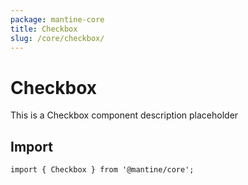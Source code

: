 ```yaml
---
package: mantine-core
title: Checkbox
slug: /core/checkbox/
---
```


# Checkbox

This is a Checkbox component description placeholder

<PageHeader
  source="mantine-core/src/Checkbox/Checkbox.tsx"
  docs="core/Checkbox.mdx"
  package="@mantine/core"
/>

## Import

```tsx
import { Checkbox } from '@mantine/core';
```

<PropsTable component="Checkbox" />

